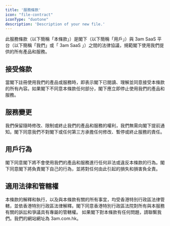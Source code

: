 ```yaml
---
title: '服務條款'
icon: "file-contract"
iconType: "duotone"
description: 'Description of your new file.'
---
```


此服務條款（以下簡稱「本條款」）是閣下（以下簡稱「用戶」）與 3am SaaS 平台（以下簡稱「我們」或「 3am SaaS 」）之間的法律協議，規範閣下使用我們提供的所有產品和服務。
## 接受條款
當閣下註冊使用我們的產品或服務時，即表示閣下已閱讀、理解並同意接受本條款的所有內容。如果閣下不同意本條款任何部分，閣下應立即停止使用我們的產品和服務。
## 服務變更
我們保留隨時修改、限制或終止我們的產品和服務的權利，我們無需向閣下提前通知。閣下同意我們不對閣下或任何第三方承擔任何修改、暫停或終止服務的責任。
## 用戶行為
閣下同意閣下將不會使用我們的產品和服務進行任何非法或違反本條款的行為。閣下同意閣下將負責閣下自己的行為，並將對任何由此引起的損失和損害負全責。
## 適用法律和管轄權
本條款的解釋和執行，以及與本條款有關的所有事宜，均受香港特別行政區法律管轄，並依香港特別行政區法律解釋。閣下同意香港特別行政區法院對所有與本服務有關的訴訟和爭議具有專屬的管轄權。
如果閣下對本條款有任何問題，請聯繫我們。我們的網站網址為 3am.com.hk。